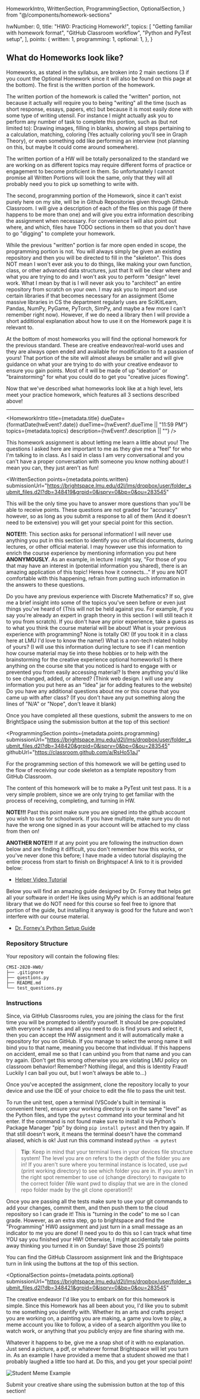   HomeworkIntro,
  WrittenSection,
  ProgrammingSection,
  OptionalSection,
} from "@/components/homework-sections"

  hwNumber: 0,
  title: "HW0: Practicing Homework!",
  topics: [
    "Getting familiar with homework format",
    "GitHub Classroom workflow",
    "Python and PyTest setup",
  ],
  points: {
    written: 1,
    programming: 1,
    optional: 1,
  },
}


## What do Homeworks look like?

Homeworks, as stated in the syllabus, are broken into 2 main sections (3 if you count the Optional Homework since it will also be found on this page at the bottom). The first is the written portion of the homework.

The written portion of the homework is called the "written" portion, not because it actually will require you to being "writing" all the time (such as short response, essays, papers, etc) but because it is most easily done with some type of writing utensil. For instance I might actually ask you to perform any number of task to complete this portion, such as (but not limited to): Drawing images, filling in blanks, showing all steps pertaining to a calculation, matching, coloring (Yes actually coloring you'll see in Graph Theory), or even something odd like performing an interview (not planning on this, but maybe It could come around somewhere).

The written portion of a HW will be totally personalized to the standard we are working on as different topics may require different forms of practice or engagement to become proficient in them. So unfortunately I cannot promise all Written Portions will look the same, only that they will all probably need you to pick up something to write with.

The second, programming portion of the Homework, since it can't exist purely here on my site, will be in Github Repositories given through Github Classroom. I will give a description of each of the files on this page (if there happens to be more than one) and will give you extra information describing the assignment when necessary. For convenience I will also point out where, and which, files have TODO sections in them so that you don't have to go "digging" to complete your homework.

While the previous "written" portion is far more open ended in scope, the programming portion is not. You will always simply be given an existing repository and then you will be directed to fill in the "skeleton". This does NOT mean I won't ever ask you to do things, like making your own function, class, or other advanced data structures, just that It will be clear where and what you are trying to do and I won't ask you to perform "design" level work. What I mean by that is I will never ask you to "architect" an entire repository from scratch on your own. I may ask you to import and use certain libraries if that becomes necessary for an assignment (Some massive libraries in CS the department regularly uses are SciKitLearn, Pandas, NumPy, PyGame, PyTorch, SimPy, and maybe a few more I can't remember right now). However, if we do need a library then I will provide a short additional explanation about how to use it on the Homework page it is relevant to.

At the bottom of most homeworks you will find the optional homework for the previous standard. These are creative endeavor/real-world uses and they are always open ended and available for modification to fit a passion of yours! That portion of the site will almost always be smaller and will give guidance on what your are trying to do with your creative endeavor to ensure you gain points. Most of it will be made of up "ideation" or "brainstorming" for what you could do to get you "creative juices flowing".

Now that we've described what homeworks look like at a high level, lets meet your practice homework, which features all 3 sections described above!

---

<HomeworkIntro
  title={metadata.title}
  dueDate={formatDate(hwEvent?.date)}
  dueTime={hwEvent?.dueTime || "11:59 PM"}
  topics={metadata.topics}
  description={hwEvent?.description || ""}
/>

This homework assignment is about letting me learn a little about you! The questions I asked here are important to me as they give me a "feel" for who I'm talking to in class. As I said in class I am very conversational and you can't have a proper conversation with someone you know nothing about! I mean you can, they just aren't as fun!

<WrittenSection
  points={metadata.points.written}
  submissionUrl="https://brightspace.lmu.edu/d2l/lms/dropbox/user/folder_submit_files.d2l?db=348419&grpid=0&isprv=0&bp=0&ou=283545"
>

This will be the only time you have to answer more questions than you'll be able to receive points. These questions are not graded for "accuracy" however, so as long as you submit a response to all of them (And it doesn't need to be extensive) you will get your special point for this section.

**NOTE!!!**: This section asks for personal information! I will never use anything you put in this section to identify you on official documents, during lectures, or other official material. I may however use this information to enrich the course experience by mentioning information you put here **ANONYMOUSLY**. As an example, in lecture I might say, "For those of you that may have an interest in (potential information you shared), there is an amazing application of this topic! Heres how it connects..." If you are NOT comfortable with this happening, refrain from putting such information in the answers to these questions.

<QuestionBox qid="Q1" title="Discrete Math Experience">
  Do you have any previous experience with Discrete Mathematics? If so, give me
  a brief insight into some of the topics you've seen before or even just things
  you've heard of (This will not be held against you. For example, if you say
  you're already an expert in graph theory in this section I will still teach it
  to you from scratch). If you don't have any prior experience, take a guess as
  to what you think the course material will be about!
</QuestionBox>

<QuestionBox qid="Q2" title="Programming Experience">
  What is your previous experience with programming? None is totally OK! (If you
  took it in a class here at LMU I'd love to know the name!)
</QuestionBox>

<QuestionBox qid="Q3" title="Non-Tech Hobby">
  What is a non-tech related hobby of yours? (I will use this information during
  lecture to see if I can mention how course material may tie into these hobbies
  or to help with the brainstorming for the creative experience optional
  homeworks!)
</QuestionBox>

<QuestionBox qid="Q4" title="Website Feedback">
  Is there anything on the course site that you noticed is hard to engage with
  or prevented you from easily accessing material? Is there anything you'd like
  to see changed, added, or altered? (Think web design. I will use any
  information you put here as an "Idea" jar for adding features to the website)
</QuestionBox>

<QuestionBox qid="Q5" title="Additional Questions">
  Do you have any additional questions about me or this course that you came up
  with after class? (If you don't have any put something along the lines of
  "N/A" or "Nope", don't leave it blank)
</QuestionBox>

Once you have completed all these questions, submit the answers to me on BrightSpace using the submission button at the top of this section!

</WrittenSection>

<ProgrammingSection
  points={metadata.points.programming}
  submissionUrl="https://brightspace.lmu.edu/d2l/lms/dropbox/user/folder_submit_files.d2l?db=348420&grpid=0&isprv=0&bp=0&ou=283545"
  githubUrl="https://classroom.github.com/a/RsHo51aJ"
>

For the programming section of this homework we will be getting used to the flow of receiving our code skeleton as a template repository from GitHub Classroom.

The content of this homework will be to make a PyTest unit test pass. It is a very simple problem, since we are only trying to get familiar with the process of receiving, completing, and turning in HW.

**NOTE!!!** Past this point make sure you are signed into the github account you wish to use for schoolwork. If you have multiple, make sure you do not have the wrong one signed in as your account will be attached to my class from then on!

**ANOTHER NOTE!!!** If at any point you are following the instruction down below and are finding it difficult, you don't remember how this works, or you've never done this before; I have made a video tutorial displaying the entire process from start to finish on Brightspace! A link to it is provided below:

- [Helper Video Tutorial](https://lmula.zoom.us/rec/share/LHMwk2fFto5pKnfMEKK5ZBdiwkRO0WacAkDyfbdqMrDz8Eo9dwyFlnYq5a_I8iX3.aa-YDE0MpCpp2sK8)

Below you will find an amazing guide designed by Dr. Forney that helps get all your software in order! He likes using MyPy which is an additional feature library that we do NOT need for this course so feel free to ignore that portion of the guide, but installing it anyway is good for the future and won't interfere with our course material.

- [Dr. Forney's Python Setup Guide](https://forns.lmu.build/classes/tutorials/python-dev-setup.html)

### Repository Structure

Your repository will contain the following files:

```
CMSI-2820-HW0/
├── .gitignore
├── questions.py
├── README.md
└── test_questions.py
```

### Instructions

Since, via GitHub Classrooms rules, you are joining the class for the first time you will be prompted to identify yourself. It should be pre-populated with everyone's names and all you need to do is find yours and select it, then you can accept the HW assignment and it will automatically make a repository for you on GitHub. If you manage to select the wrong name it will bind you to that name, meaning you become that individual. If this happens on accident, email me so that I can unbind you from that name and you can try again. (Don't get this wrong otherwise you are violating LMU policy on classroom behavior! Remember? Nothing illegal, and this is Identity Fraud! Luckily I can bail you out, but I won't always be able to...)

Once you've accepted the assignment, clone the repository locally to your device and use the IDE of your choice to edit the file to pass the unit test.

To run the unit test, open a terminal (VSCode's built in terminal is convenient here), ensure your working directory is on the same "level" as the Python files, and type the `pytest` command into your terminal and hit enter. If the command is not found make sure to install it via Python's Package Manager "pip" by doing `pip install pytest` and then try again. If that still doesn't work, it means the terminal doesn't have the command aliased, which is ok! Just run this command instead `python -m pytest`

> **Tip**: Keep in mind that your terminal lives in your devices file structure system! The level you are on refers to the depth of the folder you are in! If you aren't sure where you terminal instance is located, use `pwd` (print working directory) to see which folder you are in. If you aren't in the right spot remember to use `cd` (change directory) to navigate to the correct folder (We want pwd to display that we are in the cloned repo folder made by the git clone operation!)!

Once you are passing all the tests make sure to use your git commands to add your changes, commit them, and then push them to the cloud repository so I can grade it! This is "turning in the code" to me so I can grade. However, as an extra step, go to brightspace and find the "Programming" HW0 assignment and just turn in a small message as an indicator to me you are done! (I need you to do this so I can track what time YOU say you finished your HW! Otherwise, I might accidentally take points away thinking you turned it in on Sunday! Save those 25 points!)

You can find the GitHub Classroom assignment link and the Brightspace turn in link using the buttons at the top of this section.

</ProgrammingSection>

<OptionalSection
  points={metadata.points.optional}
  submissionUrl="https://brightspace.lmu.edu/d2l/lms/dropbox/user/folder_submit_files.d2l?db=348421&grpid=0&isprv=0&bp=0&ou=283545"
>

The creative endeavor I'd like you to embark on for this homework is simple. Since this Homework has all been about you, I'd like you to submit to me something you identify with. Whether its an arts and crafts project you are working on, a painting you are making, a game you love to play, a meme account you like to follow, a video of a search algorithm you like to watch work, or anything that you publicly enjoy are fine sharing with me.

Whatever it happens to be, give me a snap shot of it with no explanation. Just send a picture, a pdf, or whatever format Brightspace will let you turn in. As an example I have provided a meme that a student showed me that I probably laughed a little too hard at. Do this, and you get your special point!

![Student Meme Example](/cmsi-2820/homeworks/HW0-Meme.jpg)

Submit your creative share using the submission button at the top of this section!

</OptionalSection>
